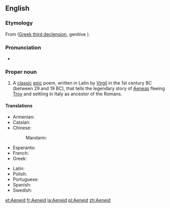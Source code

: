 ==English==
{{wikipedia}}

===Etymology===
From {{etyl|la|en}} {{m|la|Aeneis}} ([[Appendix:Ancient Greek third declension|Greek third declension]], genitive {{m|la|Aeneidos}}).

===Pronunciation===
* {{a|US}} {{IPA|/ˈiː.ni.ɪd/|/əˈ.niː.ɪd/|lang=en}}

===Proper noun===
{{en-proper noun|s}}

# A [[classic]] [[epic]] poem, written in Latin by [[Virgil]] in the 1st century BC (between 29 and 19 BC), that tells the legendary story of [[Aeneas]] fleeing [[Troy]] and settling in Italy as ancestor of the Romans.

====Translations====
{{trans-top|Classic epic poem that tells the story of Aeneas fleeing Troy and settling in Italy.}}
* Armenian: {{t|hy|Էնեական}}
* Catalan: {{t|ca|Eneida|f}}
* Chinese:
*: Mandarin: {{t+|cmn|埃涅阿斯紀|tr=Āiniè'āsījì|sc=Hani}}
* Esperanto: {{t|eo|Eneado}}
* French: {{t+|fr|Énéide|f}}
* Greek: {{t|el|Αινειάδα|f}}
{{trans-mid}}
* Latin: {{t+|la|Aeneis|f}}
* Polish: {{t|pl|Eneida|f}}
* Portuguese: {{t|pt|Eneida|f}}
* Spanish: {{t|es|Eneida|f}}
* Swedish: {{t|sv|Aeneiden}}
{{trans-bottom}}

[[et:Aeneid]]
[[fr:Aeneid]]
[[la:Aeneid]]
[[pl:Aeneid]]
[[zh:Aeneid]]